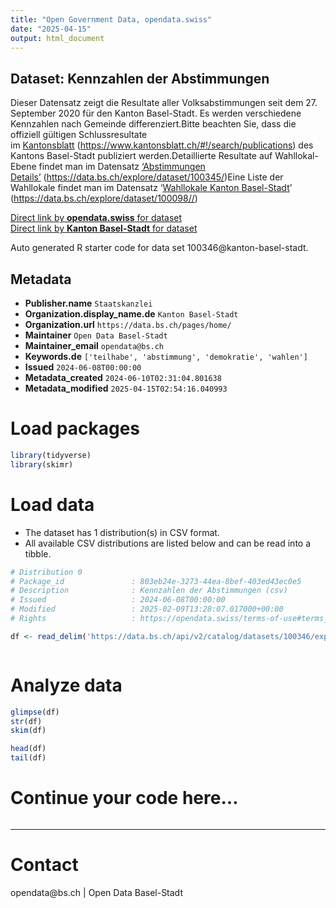 ```yaml
---
title: "Open Government Data, opendata.swiss"
date: "2025-04-15"
output: html_document
---
```


## Dataset: Kennzahlen der Abstimmungen

Dieser Datensatz zeigt die Resultate aller Volksabstimmungen seit dem 27. September 2020 für den Kanton Basel-Stadt. Es werden verschiedene Kennzahlen nach Gemeinde differenziert.Bitte beachten Sie, dass die offiziell gültigen Schlussresultate im [Kantonsblatt](https://www.kantonsblatt.ch/#!/search/publications) ([https://www.kantonsblatt.ch/#!/search/publications](https://www.kantonsblatt.ch/#!/search/publications)) des Kantons Basel-Stadt publiziert werden.Detaillierte Resultate auf Wahllokal-Ebene findet man im Datensatz ['Abstimmungen Details'](https://data.bs.ch/explore/dataset/100345//) ([https://data.bs.ch/explore/dataset/100345/](https://data.bs.ch/explore/dataset/100345/))Eine Liste der Wahllokale findet man im Datensatz '[Wahllokale Kanton Basel-Stadt](https://data.bs.ch/explore/dataset/100098//)' ([https://data.bs.ch/explore/dataset/100098//](https://data.bs.ch/explore/dataset/100098//))

[Direct link by **opendata.swiss** for dataset](https://opendata.swiss/de/dataset/kennzahlen-der-abstimmungen)<br>
[Direct link by **Kanton Basel-Stadt** for dataset](https://data.bs.ch/explore/dataset/100346/)

Auto generated R starter code for data set 100346@kanton-basel-stadt.

## Metadata

- **Publisher.name** `Staatskanzlei`
- **Organization.display_name.de** `Kanton Basel-Stadt`
- **Organization.url** `https://data.bs.ch/pages/home/`
- **Maintainer** `Open Data Basel-Stadt`
- **Maintainer_email** `opendata@bs.ch`
- **Keywords.de** `['teilhabe', 'abstimmung', 'demokratie', 'wahlen']`
- **Issued** `2024-06-08T00:00:00`
- **Metadata_created** `2024-06-10T02:31:04.801638`
- **Metadata_modified** `2025-04-15T02:54:16.040993`


# Load packages

```r

library(tidyverse)
library(skimr)

```

# Load data

-   The dataset has 1 distribution(s) in CSV format.
-   All available CSV distributions are listed below and can be read into a tibble.

```r

# Distribution 0
# Package_id               : 803eb24e-3273-44ea-8bef-403ed43ec0e5
# Description              : Kennzahlen der Abstimmungen (csv)
# Issued                   : 2024-06-08T00:00:00
# Modified                 : 2025-02-09T13:28:07.017000+00:00
# Rights                   : https://opendata.swiss/terms-of-use#terms_by

df <- read_delim('https://data.bs.ch/api/v2/catalog/datasets/100346/exports/csv?use_labels=true')



```

# Analyze data

```r

glimpse(df)
str(df)
skim(df)

head(df)
tail(df)

```

# Continue your code here...

```r

```

------------------------------------------------------------------------

# Contact

opendata@bs.ch | Open Data Basel-Stadt
